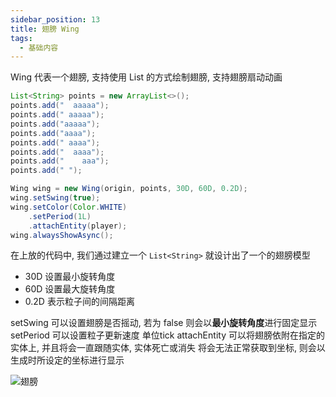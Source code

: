 ```yaml
---
sidebar_position: 13
title: 翅膀 Wing
tags:
  - 基础内容
---
```

Wing 代表一个翅膀, 支持使用 List 的方式绘制翅膀, 支持翅膀扇动动画

```java
List<String> points = new ArrayList<>();
points.add("  aaaaa");
points.add(" aaaaa");
points.add("aaaaa");
points.add("aaaa");
points.add(" aaaa");
points.add("  aaaa");
points.add("    aaa");
points.add(" ");

Wing wing = new Wing(origin, points, 30D, 60D, 0.2D);
wing.setSwing(true);
wing.setColor(Color.WHITE)
    .setPeriod(1L)
    .attachEntity(player);
wing.alwaysShowAsync();
```

在上放的代码中, 我们通过建立一个 ```List<String>``` 就设计出了一个的翅膀模型

- 30D 设置最小旋转角度
- 60D 设置最大旋转角度
- 0.2D 表示粒子间的间隔距离

setSwing 可以设置翅膀是否摇动, 若为 false 则会以**最小旋转角度**进行固定显示
setPeriod 可以设置粒子更新速度 单位tick
attachEntity 可以将翅膀依附在指定的实体上, 并且将会一直跟随实体, 实体死亡或消失 将会无法正常获取到坐标, 则会以生成时所设定的坐标进行显示

![翅膀](./img/wing.gif)